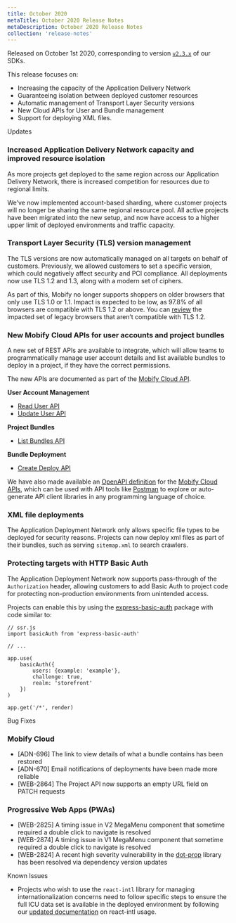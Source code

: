 ```yaml
---
title: October 2020
metaTitle: October 2020 Release Notes
metaDescription: October 2020 Release Notes
collection: 'release-notes'
---
```


Released on October 1st 2020, corresponding to version [`v2.3.x`](https://www.npmjs.com/package/progressive-web-sdk) of our SDKs.

This release focuses on:
- Increasing the capacity of the Application Delivery Network
- Guaranteeing isolation between deployed customer resources
- Automatic management of Transport Layer Security versions
- New Cloud APIs for User and Bundle management
- Support for deploying XML files.

<p class="c-label c--updates">Updates</p>

### Increased Application Delivery Network capacity and improved resource isolation
As more projects get deployed to the same region across our Application Delivery Network, there is increased competition for resources due to regional limits. 

We’ve now implemented account-based sharding, where customer projects will no longer be sharing the same regional resource pool. All active projects have been migrated into the new setup, and now have access to a higher upper limit of deployed environments and traffic capacity. 

### Transport Layer Security (TLS) version management
The TLS versions are now automatically managed on all targets on behalf of customers. Previously, we allowed customers to set a specific version, which could negatively affect security and PCI compliance. All deployments now use TLS 1.2 and 1.3, along with a modern set of ciphers. 

As part of this, Mobify no longer supports shoppers on older browsers that only use TLS 1.0 or 1.1. Impact is expected to be low, as 97.8% of all browsers are compatible with TLS 1.2 or above. You can [review](https://caniuse.com/tls1-2) the impacted set of legacy browsers that aren’t compatible with TLS 1.2. 

### New Mobify Cloud APIs for user accounts and project bundles
A new set of REST APIs are available to integrate, which will allow teams to programmatically manage user account details and list available bundles to deploy in a project, if they have the correct permissions.

The new APIs are documented as part of the [Mobify Cloud API](../../apis-and-sdks/mobify-cloud).

**User Account Management**
- [Read User API](../../apis-and-sdks/mobify-cloud#Read%20User)
- [Update User API](../../apis-and-sdks/mobify-cloud#Update%20User)

**Project Bundles**
- [List Bundles API](../../apis-and-sdks/mobify-cloud#List%20Bundles)

**Bundle Deployment**
- [Create Deploy API](../../apis-and-sdks/mobify-cloud#Create%20Deploy)

We have also made available an [OpenAPI definition](https://swagger.io/specification/) for the [Mobify Cloud APIs](../../apis-and-sdks/mobify-cloud), which can be used with API tools like [Postman](https://www.postman.com/) to explore or auto-generate API client libraries in any programming language of choice. 

### XML file deployments
The Application Deployment Network only allows specific file types to be deployed for security reasons. Projects can now deploy xml files as part of their bundles, such as serving `sitemap.xml` to search crawlers.

### Protecting targets with HTTP Basic Auth
The Application Deployment Network now supports pass-through of the `Authorization` header, allowing customers to add Basic Auth to project code for protecting non-production environments from unintended access.

Projects can enable this by using the [express-basic-auth](https://www.npmjs.com/package/express-basic-auth) package with code similar to:
```
// ssr.js
import basicAuth from 'express-basic-auth'

// ...

app.use(
    basicAuth({
        users: {example: 'example'},
        challenge: true,
        realm: 'storefront'
    })
)

app.get('/*', render)
```


<p class="c-label c--bugs">Bug Fixes</p>

### Mobify Cloud
- [ADN-696] The link to view details of what a bundle contains has been restored
- [ADN-670] Email notifications of deployments have been made more reliable
- [WEB-2864] The Project API now supports an empty URL field on PATCH requests


### Progressive Web Apps (PWAs)

- [WEB-2825] A timing issue in V2 MegaMenu component that sometime required a double click to navigate is resolved
- [WEB-2874] A timing issue in V1 MegaMenu component that sometime required a double click to navigate is resolved
- [WEB-2824] A recent high severity vulnerability in the [dot-prop](https://www.npmjs.com/advisories/1213) library has been resolved via dependency version updates



<p class="c-label c--known">Known Issues</p>

- Projects who wish to use the `react-intl` library for managing internationalization concerns need to follow specific steps to ensure the full ICU data set is available in the deployed environment by following our [updated documentation](../../how-to-guides/categories/internationalization/internationalization-and-localization-with-react-intl) on react-intl usage.
